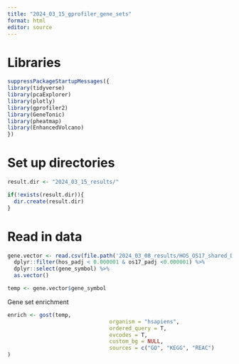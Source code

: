 ---
title: "2024_03_15_gprofiler_gene_sets"
format: html
editor: source
---

# Libraries

```{r}
suppressPackageStartupMessages({
library(tidyverse)
library(pcaExplorer)
library(plotly)
library(gprofiler2)
library(GeneTonic)
library(pheatmap)
library(EnhancedVolcano)
})
```

# Set up directories

```{r}
result.dir <- "2024_03_15_results/"

if(!exists(result.dir)){
  dir.create(result.dir)
}
```

# Read in data

```{r}
gene.vector <- read.csv(file.path('2024_03_08_results/HOS_OS17_shared_DE_genes.csv')) %>% 
  dplyr::filter(hos_padj < 0.000001 & os17_padj <0.000001) %>%
  dplyr::select(gene_symbol) %>%
  as.vector()

temp <- gene.vector$gene_symbol
```


Gene set enrichment

```{r}
enrich <- gost(temp,
                                organism = "hsapiens",
                                ordered_query = T,
                                evcodes = T,
                                custom_bg = NULL,
                                sources = c("GO", "KEGG", "REAC")
)
```



